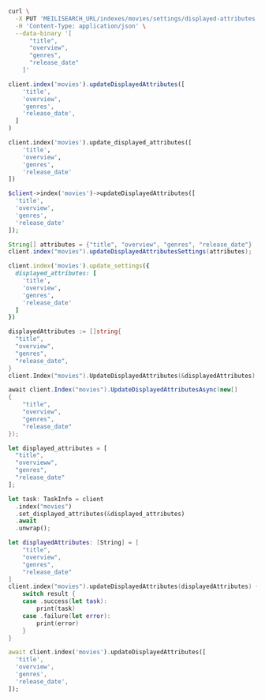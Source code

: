 <CodeGroup>

```bash cURL
curl \
  -X PUT 'MEILISEARCH_URL/indexes/movies/settings/displayed-attributes' \
  -H 'Content-Type: application/json' \
  --data-binary '[
      "title",
      "overview",
      "genres",
      "release_date"
    ]'
```


```javascript JS
client.index('movies').updateDisplayedAttributes([
    'title',
    'overview',
    'genres',
    'release_date',
  ]
)
```


```python Python
client.index('movies').update_displayed_attributes([
    'title',
    'overview',
    'genres',
    'release_date'
])
```


```php PHP
$client->index('movies')->updateDisplayedAttributes([
  'title',
  'overview',
  'genres',
  'release_date'
]);
```


```java Java
String[] attributes = {"title", "overview", "genres", "release_date"}
client.index("movies").updateDisplayedAttributesSettings(attributes);
```


```ruby Ruby
client.index('movies').update_settings({
  displayed_attributes: [
    'title',
    'overview',
    'genres',
    'release_date'
  ]
})
```


```go Go
displayedAttributes := []string{
  "title",
  "overview",
  "genres",
  "release_date",
}
client.Index("movies").UpdateDisplayedAttributes(&displayedAttributes)
```


```csharp C#
await client.Index("movies").UpdateDisplayedAttributesAsync(new[]
{
    "title",
    "overview",
    "genres",
    "release_date"
});
```


```rust Rust
let displayed_attributes = [
  "title",
  "overvieww",
  "genres",
  "release_date"
];

let task: TaskInfo = client
  .index("movies")
  .set_displayed_attributes(&displayed_attributes)
  .await
  .unwrap();
```


```swift Swift
let displayedAttributes: [String] = [
    "title",
    "overview",
    "genres",
    "release_date"
]
client.index("movies").updateDisplayedAttributes(displayedAttributes) { (result) in
    switch result {
    case .success(let task):
        print(task)
    case .failure(let error):
        print(error)
    }
}
```


```dart Dart
await client.index('movies').updateDisplayedAttributes([
  'title',
  'overview',
  'genres',
  'release_date',
]);
```

</CodeGroup>